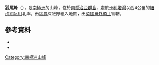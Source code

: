 {{coord|54|14|S|36|42|W|source:GNIS|display=title}}

'''狐尾峰'''（{{lang-en|Foxtail Peak}}），是[[南極洲|南極洲]]的山峰，位於[[南喬治亞群島|南喬治亞群島]]，處於[[卡利塔灣|卡利塔灣]]以西4公里的[[紐梅耶冰川|紐梅耶冰川]]北岸，由[[瑞典|瑞典]]探險隊繪入地圖，由[[英國海外領土|英國海外領土]]管轄。

==參考資料==
*{{cite gnis | type = antarid | id = 5208| name = Foxtail Peak | accessdate = 2012-04-05}}
*{{usgs-gazetteer|id=5208}}

{{Antarctica-geo-stub}}
[[Category:南極洲山峰|Category:南極洲山峰]]